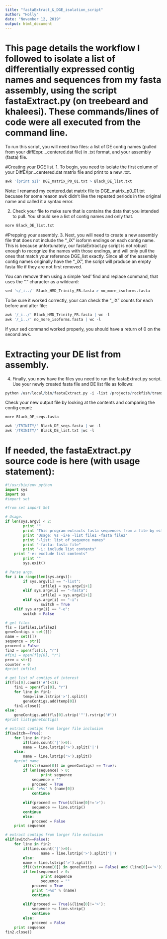 ```yaml
---
title: "fastaExtract_&_DGE_isolation_script"
author: "Holly"
date: "November 12, 2019"
output: html_document
---
```


# This page details the workflow I followed to isolate a list of differentially expressed contig names and sequences from my fasta assembly, using the script fastaExtract.py (on treebeard and khaleesi). These commands/lines of code were all executed from the command line.

To run this script, you will need two files: a list of DE contig names (pulled from your diffExpr....centered.dat file) in .txt format, and your assembly (fasta) file. 

#Creating your DGE list. 
1. To begin, you need to isolate the first column of your DiffEXpr...centered.dat matrix file and print to a new .txt. 
```r
awk '{print $1}' DGE_matrix_P0_01.txt > Black_DE_list.txt
```
  Note: I renamed my centered.dat matrix file to DGE_matrix_p0_01.txt becuase   for some reason awk didn't like the repeated periods in the original name and called it a syntax error. 

2. Check your file to make sure that is contains the data that you intended to pull. You should see a list of contig names and only that. 
```r
more Black_DE_list.txt
```

#Prepping your assembly. 
3. Next, you will need to create a new assembly file that does not include the "_iX" isoform endings on each contig name. This is because unfortunately, our fastaExtract.py script is not robust enough to recognize the names with those endings, and will only pull the ones that match your reference DGE_list exactly. Since all of the assembly contig names originally have the "_iX", the script will produce an empty fasta file if they are not first removed. 

You can remove them using a simple 'sed' find and replace command, that uses the "." character as a wildcard: 
```r
sed 's/_i../' Black_HMD_Trinity_FR.fasta > no_more_isoforms.fasta
```

To be sure it worked correctly, your can check the "_iX" counts for each before and after file: 
```r
awk '/_i../' Black_HMD_Trinity_FR.fasta | wc -l
awk '/_i../' no_more_isoforms.fasta | wc -l
```
If your sed command worked properly, you should have a return of 0 on the second awk. 

# Extracting your DE list from assembly. 
4. Finally, you now have the files you need to run the fastaExtract.py script. Use your newly created fasta file and DE list file as follows: 
```r
python /usr/local/bin/fastaExtract.py -i -list /projects/rockfish/transcriptomics/EXP11_ScarnSmel_fluct_gill/Black_mapping/Black_DGE/Black_DE_list.txt -fasta /projects/rockfish/transcriptomics/EXP11_ScarnSmel_fluct_gill/Black_mapping/Black_DGE/no_more_isoforms.fasta > Black_DE_seqs.fasta
```

Check your new output file by looking at the contents and comparing the contig count:
```r
more Black_DE_seqs.fasta

awk '/TRINITY/' Black_DE_seqs.fasta | wc -l
awk '/TRINITY/' Black_DE_list.txt |wc -l
```




# If needed, the fastaExtract.py source code is here (with usage statement):
```python
#!/usr/bin/env python
import sys
import os
#import set

#from set import Set

# Usage.
if len(sys.argv) < 2:
        print ""
        print "This program extracts fasta sequences from a file by either exluding or including sequence based on a provide list of sequence names"
        print "Usage: %s -i/e -list file1 -fasta file2"
        print "-list: list of sequence names"
        print "-fasta: fasta file"
        print "-i: include list contents"
	print "-e: exclude list contents"
        print ""
        sys.exit()

# Parse args.
for i in range(len(sys.argv)):
        if sys.argv[i] == "-list":
                infile1 = sys.argv[i+1]
        elif sys.argv[i] == "-fasta":
                infile2 = sys.argv[i+1]
        elif sys.argv[i] == "-i":
                switch = True
	elif sys.argv[i] == "-e":
		switch = False

# get files
fls = [infile1,infile2]
geneContigs = set([])
name = set([])
sequence = str()
proceed = False
fin2 = open(fls[1], "r")
#fin1 = open(fls[0], "r")
prev = str()
counter = 0
#print infile1

# get list of contigs of interest
if(fls[0].count('#')<1):
    fin1 = open(fls[0], "r")
    for line in fin1:
        temp=line.lstrip('>').split()
        geneContigs.add(temp[0])
    fin1.close()
else:
    geneContigs.add(fls[0].strip('"').rstrip('#'))
#print list(geneContigs)

# extract contigs from larger file inclusion
if(switch==True):
    for line in fin2:
        if(line.count('|')>0):
		name = line.lstrip('>').split('|')
	else:
		name = line.lstrip('>').split()
	#print name
        if((str(name[0]) in geneContigs) == True):
	    if len(sequence) > 0:
                print sequence
	        sequence = ""
            proceed = True
	    print ">%s" % (name[0])	
            continue
        
        elif(proceed == True)&(line[0]!='>'):
    	    sequence += line.strip()
	    continue
        else:
            proceed = False
    print sequence

# extract contigs from larger file exclusion
elif(switch==False):
    for line in fin2:
        if(line.count('|')>0):
                name = line.lstrip('>').split('|')
        else:
		name = line.lstrip('>').split()
        if(((str(name[0]) in geneContigs) == False) and (line[0]=='>')):
	    if len(sequence) > 0:
                print sequence
                sequence = ""
            proceed = True
            print ">%s" % (name)
            continue
        
        elif(proceed == True)&(line[0]!='>'):
            sequence += line.strip()
            continue
        else:
            proceed = False
    print sequence    
fin2.close()


```

